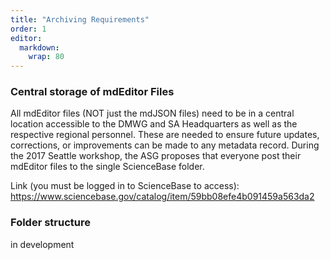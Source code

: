 ```yaml
---
title: "Archiving Requirements"
order: 1
editor: 
  markdown: 
    wrap: 80
---
```


### Central storage of mdEditor Files

All mdEditor files (NOT just the mdJSON files) need to be in a central location
accessible to the DMWG and SA Headquarters as well as the respective regional
personnel. These are needed to ensure future updates, corrections, or
improvements can be made to any metadata record. During the 2017 Seattle
workshop, the ASG proposes that everyone post their mdEditor files to the single
ScienceBase folder.

Link (you must be logged in to ScienceBase to access):
<https://www.sciencebase.gov/catalog/item/59bb08efe4b091459a563da2>

### Folder structure

in development
